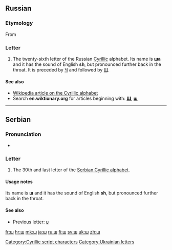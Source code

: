 {{Cyrillic character info|hex=448|name=CYRILLIC SMALL LETTER SHA}}
{{also|ש}}
==Russian==

===Etymology===
From {{etyl|he|ru}} {{term|ש|lang=he|sc=Hebr}}

===Letter===
{{infl|ru|letter|lower case||upper case|Ш}}

# The twenty-sixth letter of the Russian [[Cyrillic]] alphabet. Its name is '''ша''' {{IPAchar|(ʃa)}} and it has the sound of English '''sh''', but pronounced further back in the throat. It is preceded by [[ч|Ч]] and followed by [[щ|Щ]].

====See also====
* [[w:Cyrillic alphabet|Wikipedia article on the Cyrillic alphabet]]
* Search '''en.wiktionary.org''' for articles beginning with: '''[http://en.wiktionary.org/w/index.php?title=Special%3AAllpages&from=%D0%A8&namespace=0 Ш]''', '''[http://en.wiktionary.org/w/index.php?title=Special%3AAllpages&from=%D1%88&namespace=0 ш]'''

----

==Serbian==

===Pronunciation===
* {{qualifier|phoneme}} {{IPA|/ʃ/|lang=sr}}

===Letter===
{{infl|sr|letter|lower case||upper case|Ш}}

# The 30th and last letter of the [[Serbian Cyrillic alphabet]].

====Usage notes====
Its name is '''ш''' and it has the sound of English '''sh''', but pronounced further back in the throat.

====See also====
* Previous letter: [[џ#Serbian|џ]]

[[Category:Cyrillic script characters]]
[[Category:Ukrainian letters]]

[[fr:ш]]
[[hr:ш]]
[[mk:ш]]
[[ja:ш]]
[[ru:ш]]
[[fi:ш]]
[[sv:ш]]
[[uk:ш]]
[[zh:ш]]
